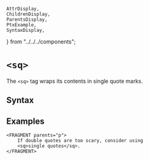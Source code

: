     AttrDisplay,
    ChildrenDisplay,
    ParentsDisplay,
    PtxExample,
    SyntaxDisplay,
} from "../../../components";

# `<sq>`

The `<sq>` tag wraps its contents in single quote marks.

## Syntax

<SyntaxDisplay name="sq" />

## Examples

```ptx-example
<FRAGMENT parents="p">
    If double quotes are too scary, consider using
    <sq>single quotes</sq>.
</FRAGMENT>
```
